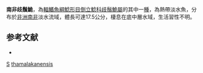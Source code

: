 {{Speciesbox 
| taxon = Synodontis thamalakanensis
| authority = [[Fowler|Fowler]], 1935
| image = Synodontis thamalakanensis.jpg
| status = LC
| status_system= IUCN3.1
}}

'''南非歧鬚鮠'''，為[[輻鰭魚綱|輻鰭魚綱]][[鯰形目|鯰形目]][[倒立鯰科|倒立鯰科]][[歧鬚鮠屬|歧鬚鮠屬]]的其中一[[種|種]]，為熱帶淡水魚，分布於[[非洲|非洲]][[南非|南非]]淡水流域，體長可達17.5公分，棲息在底中層水域，生活習性不明。

==参考文献==
*{{FishBase_species|genus=Synodontis|species=thamalakanensis|year=2015|month=5}}

{{Taxonbar}}

[[Category:1935年描述的鱼类|S]]
[[Category:歧鬚鮠屬|thamalakanensis]]